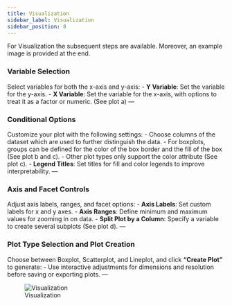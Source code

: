```yaml
---
title: Visualization
sidebar_label: Visualization
sidebar_position: 8
---
```


For Visualization the subsequent steps are available. Moreover, an example image is provided at the end.

### **Variable Selection**

Select variables for both the x-axis and y-axis:
- **Y Variable**: Set the variable for the y-axis.
- **X Variable**: Set the variable for the x-axis, with options to treat it as a factor or numeric. (See plot a)
---

### **Conditional Options**

Customize your plot with the following settings:
- Choose columns of the dataset which are used to further distinguish the data.
- For boxplots, groups can be defined for the color of the box border and the fill of the box (See plot b and c).
- Other plot types only support the color attribute (See plot c).
- **Legend Titles**: Set titles for fill and color legends to improve interpretability.
---

### **Axis and Facet Controls**

Adjust axis labels, ranges, and facet options:
- **Axis Labels**: Set custom labels for x and y axes.
- **Axis Ranges**: Define minimum and maximum values for zooming in on data.
- **Split Plot by a Column**: Specify a variable to create several subplots (See plot d).
---

### **Plot Type Selection and Plot Creation**

Choose between Boxplot, Scatterplot, and Lineplot, and click **"Create Plot"** to generate:
- Use interactive adjustments for dimensions and resolution before saving or exporting plots.
---

![Visualization](./Visualization.jpg)




